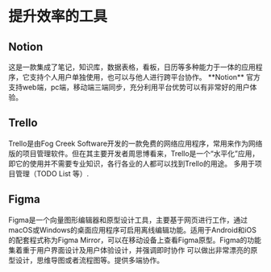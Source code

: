
# 提升效率的工具

## Notion

<AppCard picOrgin="https://lnks.ga/znwcCe" appName="Notion" website="https://notion.so" twitter="https://img.shields.io/twitter/follow/NotionHQ?style=social">
    这是一款集成了笔记，知识库，数据表格，看板，日历等多种能力于一体的应用程序，它支持个人用户单独使用，也可以与他人进行跨平台协作。
</AppCard>

<Callout>
    **Notion** 官方支持web端，pc端，移动端三端同步，充分利用平台优势可以有非常好的用户体验。
</Callout>

## Trello

<AppCard picOrgin="https://lnks.ga/iCsCBz" appName="Trello" website="https://trello.com/" twitter="https://img.shields.io/twitter/follow/trello?style=social">
    Trello是由Fog Creek Software开发的一款免费的网络应用程序，常用来作为网络版的项目管理软件。但在其主要开发者周思博看来，Trello是一个“水平化”应用，即它的使用并不需要专业知识，各行各业的人都可以找到Trello的用途。
</AppCard>

<Callout>
    多用于项目管理（TODO List 等）.
</Callout>

## Figma

<AppCard picOrgin="https://lnks.ga/WWEBXm" appName="Figma" website="https://www.figma.com/" twitter="https://img.shields.io/twitter/follow/figma?style=social">
    Figma是一个向量图形编辑器和原型设计工具，主要基于网页进行工作，通过macOS或Windows的桌面应用程序可启用离线编辑功能。适用于Android和iOS的配套程式称为Figma Mirror，可以在移动设备上查看Figma原型。Figma的功能集着重于用户界面设计及用户体验设计，并强调即时协作
</AppCard>

<Callout>
    可以做出非常漂亮的原型设计，思维导图或者流程图等。提供多端协作。
</Callout>
